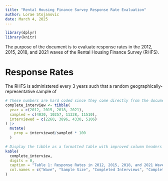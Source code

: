 ```yaml
---
title: "Rental Housing Finance Survey Response Rate Evaluation"
author: Lorae Stojanovic
date: March 4, 2025
---
```


```r
library(dplyr)
library(knitr)
```

The purpose of the document is to evaluate response rates in the 2012, 2015, 2018, and 2021 waves of the Rental Housing Finance Survey (RHFS).

# Response Rates
The RHFS is administered every 3 years such that a random geographically-representative sample of 

```r
# These numbers are hard coded since they come directly from the documentation
complete_interview <- tibble(
  year = c(2012, 2015, 2018, 2021),
  sampled = c(4030, 10257, 11338, 11510),
  interviewed = c(2260, 3896, 4330, 5106)
) |>
  mutate(
    prop = interviewed/sampled * 100
  )

# Display the tibble as a formatted table with improved column headers
kable(
  complete_interview, 
  digits = 0, 
  caption = "Table 1: Response Rates in 2012, 2015, 2018, and 2021 Waves",
  col.names = c("Wave", "Sample Size", "Completed Interviews", "Complete Interview Rate (%)")
)
```
